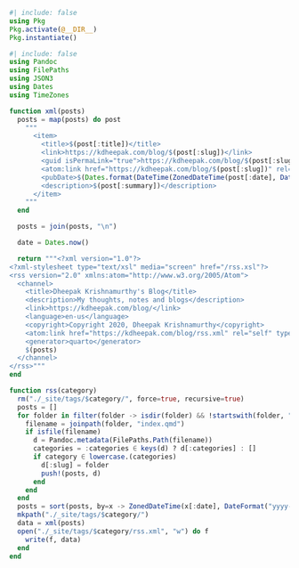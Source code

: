 ```julia
#| include: false
using Pkg
Pkg.activate(@__DIR__)
Pkg.instantiate()
```

```julia
#| include: false
using Pandoc
using FilePaths
using JSON3
using Dates
using TimeZones

function xml(posts)
  posts = map(posts) do post
    """
      <item>
        <title>$(post[:title])</title>
        <link>https://kdheepak.com/blog/$(post[:slug])</link>
        <guid isPermaLink="true">https://kdheepak.com/blog/$(post[:slug])</guid>
        <atom:link href="https://kdheepak.com/blog/$(post[:slug])" rel="self"></atom:link>
        <pubDate>$(Dates.format(DateTime(ZonedDateTime(post[:date], DateFormat("yyyy-mm-ddTHH:MM:SSz")), UTC), "e, d u yyyy HH:MM:SS")) GMT</pubDate>
        <description>$(post[:summary])</description>
      </item>
    """
  end

  posts = join(posts, "\n")

  date = Dates.now()

  return """<?xml version="1.0"?>
<?xml-stylesheet type="text/xsl" media="screen" href="/rss.xsl"?>
<rss version="2.0" xmlns:atom="http://www.w3.org/2005/Atom">
  <channel>
    <title>Dheepak Krishnamurthy's Blog</title>
    <description>My thoughts, notes and blogs</description>
    <link>https://kdheepak.com/blog/</link>
    <language>en-us</language>
    <copyright>Copyright 2020, Dheepak Krishnamurthy</copyright>
    <atom:link href="https://kdheepak.com/blog/rss.xml" rel="self" type="application/rss+xml"/>
    <generator>quarto</generator>
    $(posts)
  </channel>
</rss>"""
end

function rss(category)
  rm("./_site/tags/$category/", force=true, recursive=true)
  posts = []
  for folder in filter(folder -> isdir(folder) && !startswith(folder, "_") && !startswith(folder, "."), readdir("."))
    filename = joinpath(folder, "index.qmd")
    if isfile(filename)
      d = Pandoc.metadata(FilePaths.Path(filename))
      categories = :categories ∈ keys(d) ? d[:categories] : []
      if category ∈ lowercase.(categories)
        d[:slug] = folder
        push!(posts, d)
      end
    end
  end
  posts = sort(posts, by=x -> ZonedDateTime(x[:date], DateFormat("yyyy-mm-ddTHH:MM:SSz")), rev=true)
  mkpath("./_site/tags/$category/")
  data = xml(posts)
  open("./_site/tags/$category/rss.xml", "w") do f
    write(f, data)
  end
end
```
